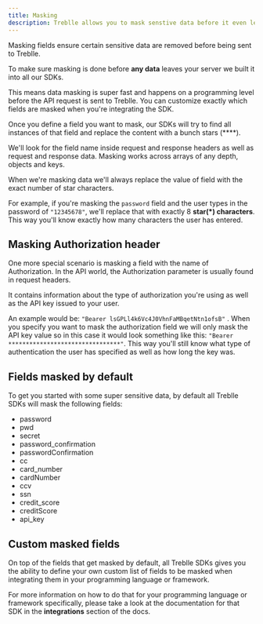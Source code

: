 ```yaml
---
title: Masking
description: Treblle allows you to mask senstive data before it even leaves your server.
---
```


Masking fields ensure certain sensitive data are removed before being sent to Treblle.

To make sure masking is done before **any data** leaves your server we built it into all our SDKs.

This means data masking is super fast and happens on a programming level before the API request is sent to Treblle. You can customize exactly which fields are masked when you're integrating the SDK.

Once you define a field you want to mask, our SDKs will try to find all instances of that field and replace the content with a bunch stars (\*\*\*\*).

We'll look for the field name inside request and response headers as well as request and response data. Masking works across arrays of any depth, objects and keys.

When we're masking data we'll always replace the value of field with the exact number of star characters.

For example, if you're masking the `password` field and the user types in the password of `"12345678"`, we'll replace that with exactly 8 **star(\*) characters**. This way you'll know exactly how many characters the user has entered.

## Masking Authorization header

One more special scenario is masking a field with the name of Authorization. In the API world, the Authorization parameter is usually found in request headers.

It contains information about the type of authorization you're using as well as the API key issued to your user.

An example would be: `"Bearer lsGPLl4k6Vc4J0VhnFaMBqetNtn1ofsB"` . When you specify you want to mask the authorization field we will only mask the API key value so in this case it would look something like this: `"Bearer ********************************"`. This way you'll still know what type of authentication the user has specified as well as how long the key was.

## Fields masked by default

To get you started with some super sensitive data, by default all Treblle SDKs will mask the following fields:

- password
- pwd
- secret
- password_confirmation
- passwordConfirmation
- cc
- card_number
- cardNumber
- ccv
- ssn
- credit_score
- creditScore
- api_key

## Custom masked fields

On top of the fields that get masked by default, all Treblle SDKs gives you the ability to define your own custom list of fields to be masked when integrating them in your programming language or framework.

For more information on how to do that for your programming language or framework specifically, please take a look at the documentation for that SDK in the **integrations** section of the docs.
